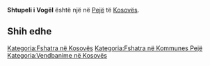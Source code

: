 {{Fshat në 
 | Emri                = Shtupeli i Vogël
 | EmriAlt                = 
 | NAME_SHORT_FORM=      
 | NAME_GENERIC=      
 | NAME_SORT_NAME_RO=      SHTUPELIIVOGEL
 | FULL_NAME_RO = Shtupeli i Vogël
 | FULL_NAME_ND_RO=Shtupeli i Vogel
 | SORT_NAME_RG=SHTUPELIIVOGEL
 | FULL_NAME_RG=Shtupeli i Vogël
 | FULL_NAME_ND_RG=Shtupeli i Vogel
 | SRP_NAME_SHORT_FORM=      
 | SRP_NAME_GENERIC=      
 | SRP_NAME_SORT_NAME_RO=      
 | SRP_FULL_NAME_RO = 
 | SRP_FULL_NAME_ND_RO=
 | SRP_SORT_NAME_RG=
 | SRP_FULL_NAME_RG=
 | SRP_FULL_NAME_ND_RG=
 | Emri (Rasa dhanore) = 
 | Figura              = 
 | Shteti              = Kosovo
 | Komuna              = Pejë
 | Kodi postar         = 
 | Sipërfaqja          = 

 | Popullsia           = 

 | Regj. i popullsisë  = 
 | Dend. e popullsisë  = 
 | Faqja zyrtare       = 
 <!--- Koordinatat ----> 
 | Gjerësia            = 42.672778
 | Gjatësia            = 20.207222
 | Lartësia            = 
}}
'''Shtupeli i Vogël''' është një [[]] në [[Pejë]] të [[Kosovës]].

<!-- == Gjeografia == -->
<!-- == Historia == -->
<!-- == Demografia == -->
== Shih edhe ==
{{Komuna Pejë}}
{{Kosovo-Administrata-Cung}}

[[Kategoria:Fshatra në Kosovës]]
[[Kategoria:Fshatra në Kommunes Pejë]]
[[Kategoria:Vendbanime në Kosovës]]